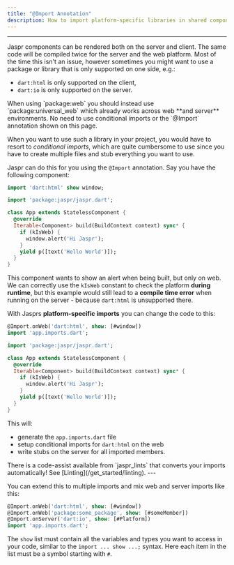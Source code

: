 ```yaml
---
title: "@Import Annotation"
description: How to import platform-specific libraries in shared components.
---
```


---

Jaspr components can be rendered both on the server and client. The same code will be compiled twice for the server and
the web platform. Most of the time this isn't an issue, however sometimes you might want to use a package or library that
is only supported on one side, e.g.:

- `dart:html` is only supported on the client,
- `dart:io` is only supported on the server.

<Info>
When using `package:web` you should instead use `package:universal_web` which already works across web **and server** environments. No need to use conditional imports or the `@Import` annotation shown on this page.
</Info>

When you want to use such a library in your project, you would have to resort to *conditional imports*, 
which are quite cumbersome to use since you have to create multiple files and stub everything you want to use.

Jaspr can do this for you using the `@Import` annotation. Say you have the following component:

```dart title="lib/app.dart"
import 'dart:html' show window;

import 'package:jaspr/jaspr.dart';

class App extends StatelessComponent {
  @override
  Iterable<Component> build(BuildContext context) sync* {
    if (kIsWeb) {
      window.alert('Hi Jaspr');
    }
    yield p([text('Hello World')]);
  }
}
```

This component wants to show an alert when being built, but only on web. We can correctly use the `kIsWeb`
constant to check the platform **during runtime**, but this example would still lead to a 
**compile time error** when running on the server - because `dart:html` is unsupported there.

With Jasprs **platform-specific imports** you can change the code to this:

```dart title="lib/app.dart"
@Import.onWeb('dart:html', show: [#window])
import 'app.imports.dart';

import 'package:jaspr/jaspr.dart';

class App extends StatelessComponent {
  @override
  Iterable<Component> build(BuildContext context) sync* {
    if (kIsWeb) {
      window.alert('Hi Jaspr');
    }
    yield p([text('Hello World')]);
  }
}
```

This will:

- generate the `app.imports.dart` file
- setup conditional imports for `dart:html` on the web
- write stubs on the server for all imported members.

<Success>
There is a code-assist available from `jaspr_lints` that converts your imports automatically!
See [Linting](/get_started/linting).
</Success>
---

You can extend this to multiple imports and mix web and server imports like this:

```dart title="lib/app.dart"
@Import.onWeb('dart:html', show: [#window])
@Import.onWeb('package:some_package', show: [#someMember])
@Import.onServer('dart:io', show: [#Platform])
import 'app.imports.dart';
```

The `show` list must contain all the variables and types you want to access in your code, similar to
the `import ... show ...;` syntax. Here each item in the list must be a symbol starting with `#`.

